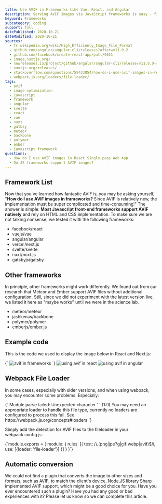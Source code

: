 ```yaml
---
title: Use AVIF in Frameworks like Vue, React, and Angular
description: Serving AVIF images via JavaScript frameworks is easy - find out more here.
keyword: Frameworks
subcategory: coding
support: full
datePublished: 2020-10-21
dateModified: 2020-10-21
sources:
  - fr.wikipedia.org/wiki/High_Efficiency_Image_File_Format
  - github.com/angular/angular-cli/releases?after=v11.0.2
  - github.com/facebook/create-react-app/pull/9611
  - image.nuxtjs.org/
  - newreleases.io/project/github/angular/angular-cli/release/v11.0.0-rc.1
  - nuxtjs.org/releases/
  - stackoverflow.com/questions/59433854/how-do-i-use-avif-images-in-react-single-page-web-app
  - webpack.js.org/loaders/file-loader/
tags:
  - avif
  - image optimization
  - javascript
  - framework
  - angular
  - svelte
  - react
  - vue
  - nuxt
  - gatbsy
  - meteor
  - backbone
  - polymer
  - ember
  - javascript framework
questions:
  - How do I use AVIF images in React Single page Web App
  - Do JS frameworks support AVIF images?
---
```


## Framework List

Now that you've learned how fantastic AVIF is, you may be asking yourself, "**How do I use AVIF images in frameworks?** Since AVIF is relatively new, the implementation must be super complicated and time-consuming!" The answer is simple: **Most Javascript front-end frameworks support AVIF natively** and rely on HTML and CSS implementation. To make sure we are not talking nonsense, we tested it with the following frameworks:

- facebook/react
- vuejs/vue
- angular/angular
- vercel/next.js
- svelte/svelte
- nuxt/nuxt.js
- gatsbyjs/gatsby

## Other frameworks

In principle, other frameworks might work differently. We found out from our research that Meteor and Ember support AVIF files without additional configuration. Still, since we did not experiment with the latest version live, we listed it here as "maybe works" until we were in the science lab.

- meteor/meteor
- jashkenas/backbone
- polymer/polymer
- emberjs/ember.js

## Example code

This is the code we used to display the image below in React and Next.js:

<Syntax language="html">
  {`<picture>
  <source srcSet="/images/cloudflare-stats.avif" type="image/avif" />
  <source srcSet="/images/cloudflare-stats.webp" type="image/webp" />
  <img src="/images/cloudflare-stats.jpg" alt="avif in frameworks" />
 </picture>`}
</Syntax>
<Image src="react-avif" alt="using avif in react" />
<Image src="angular-avif" alt="using avif in angular" />

## Webpack File Loader

In some cases, especially with older versions, and when using webpack, you may encounter some problems. Especially:

<Syntax language="html">
  {`
 Module parse failed: Unexpected character ' ' (1:0) You may need an
 appropriate loader to handle this file type, currently no loaders are
 configured to process this fail. See https://webpack.js.org/concepts#loaders
`}
</Syntax>

Simply add the detection for AVIF files to the fileloader in your webpack.config.js:

<Syntax language="javascript">
  {`module.exports = {
 module: {
  rules: [{
    test: /\.(png|jpe?g|gif|webp|avif)$/i,
    use: [{loader: 'file-loader'}]
   }]
 }
}`}
</Syntax>

## Automatic conversion

We could not find a plugin that converts the image to other sizes and formats, such as AVIF, to match the client's device. Node.JS library Sharp implemented AVIF support, which might be a good choice for you. Have you ever encountered such a plugin? Have you had any good or bad experiences with it? Please let us know so we can complete this article.

